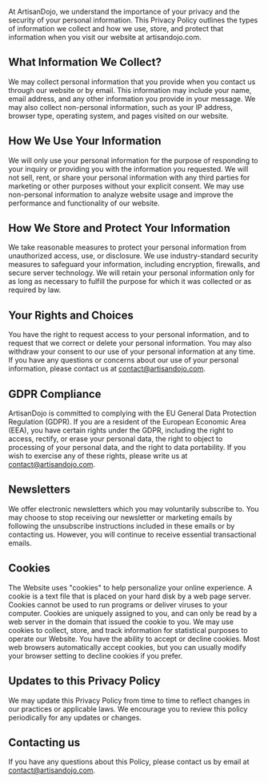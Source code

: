 At ArtisanDojo, we understand the importance of your privacy and the security of your personal information. This Privacy Policy outlines the types of information we collect and how we use, store, and protect that information when you visit our website at artisandojo.com.


## What Information We Collect?

We may collect personal information that you provide when you contact us through our website or by email. This information may include your name, email address, and any other information you provide in your message. We may also collect non-personal information, such as your IP address, browser type, operating system, and pages visited on our website.

## How We Use Your Information

We will only use your personal information for the purpose of responding to your inquiry or providing you with the information you requested. We will not sell, rent, or share your personal information with any third parties for marketing or other purposes without your explicit consent. We may use non-personal information to analyze website usage and improve the performance and functionality of our website.

## How We Store and Protect Your Information

We take reasonable measures to protect your personal information from unauthorized access, use, or disclosure. We use industry-standard security measures to safeguard your information, including encryption, firewalls, and secure server technology. We will retain your personal information only for as long as necessary to fulfill the purpose for which it was collected or as required by law.

## Your Rights and Choices

You have the right to request access to your personal information, and to request that we correct or delete your personal information. You may also withdraw your consent to our use of your personal information at any time. If you have any questions or concerns about our use of your personal information, please contact us at contact@artisandojo.com.

## GDPR Compliance

ArtisanDojo is committed to complying with the EU General Data Protection Regulation (GDPR). If you are a resident of the European Economic Area (EEA), you have certain rights under the GDPR, including the right to access, rectify, or erase your personal data, the right to object to processing of your personal data, and the right to data portability. If you wish to exercise any of these rights, please write us at contact@artisandojo.com.

## Newsletters

We offer electronic newsletters which you may voluntarily subscribe to. You may choose to stop receiving our newsletter or marketing emails by following the unsubscribe instructions included in these emails or by contacting us. However, you will continue to receive essential transactional emails.

## Cookies

The Website uses "cookies" to help personalize your online experience. A cookie is a text file that is placed on your hard disk by a web page server. Cookies cannot be used to run programs or deliver viruses to your computer. Cookies are uniquely assigned to you, and can only be read by a web server in the domain that issued the cookie to you. We may use cookies to collect, store, and track information for statistical purposes to operate our Website. You have the ability to accept or decline cookies. Most web browsers automatically accept cookies, but you can usually modify your browser setting to decline cookies if you prefer.

## Updates to this Privacy Policy

We may update this Privacy Policy from time to time to reflect changes in our practices or applicable laws. We encourage you to review this policy periodically for any updates or changes.

## Contacting us

If you have any questions about this Policy, please contact us by email at contact@artisandojo.com.